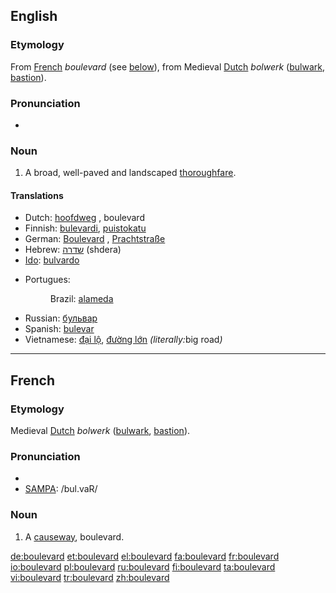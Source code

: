 {{see|Boulevard}}
==English==

===Etymology===
From [[French]] ''boulevard'' (see [[Boulevard#French|below]]), from Medieval [[Dutch]] ''bolwerk'' ([[bulwark]], [[bastion]]).

===Pronunciation===
* {{IPA|/ˈbʊlɨvɑɹd̚/}}

===Noun===
{{en-noun}}

# A broad, well-paved and landscaped [[thoroughfare]].

====Translations====
{{top}}
* Dutch: [[hoofdweg]] {{m}}, boulevard {{m}}
* Finnish: [[bulevardi]], [[puistokatu]]
* German: [[Boulevard]] {{m}}, [[Prachtstraße]] {{f}}
* Hebrew: [[שדרה]] (shdera) {{f}}
* [[Ido]]: [[bulvardo]]
{{mid}}
* Portugues:
*: Brazil: {{s}}{{m}} [[alameda]]
* Russian: {{m}} [[бульвар]]
* Spanish: [[bulevar]] {{m}}
* Vietnamese: [[đại lộ]], [[đường lớn]] ''(literally: ''big road'')''
{{bottom}}

----

==French==

===Etymology===
Medieval [[Dutch]] ''bolwerk'' ([[bulwark]], [[bastion]]).

===Pronunciation===
* {{IPA|/bul.vaʁ/}}
* [[w:SAMPA|SAMPA]]: /bul.vaR/

===Noun===
{{fr-noun|m}}

# A [[causeway]], boulevard.

[[de:boulevard]]
[[et:boulevard]]
[[el:boulevard]]
[[fa:boulevard]]
[[fr:boulevard]]
[[io:boulevard]]
[[pl:boulevard]]
[[ru:boulevard]]
[[fi:boulevard]]
[[ta:boulevard]]
[[vi:boulevard]]
[[tr:boulevard]]
[[zh:boulevard]]